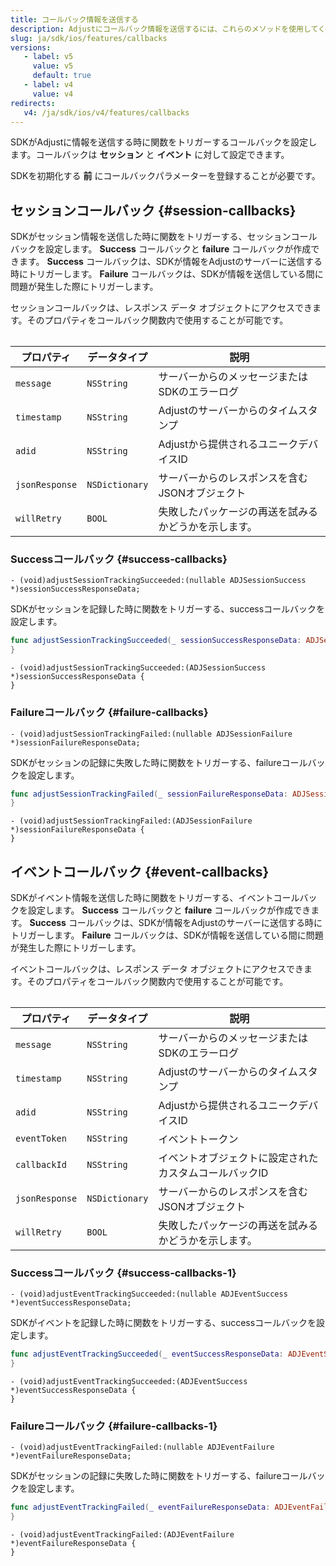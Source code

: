 ```yaml
---
title: コールバック情報を送信する
description: Adjustにコールバック情報を送信するには、これらのメソッドを使用してください。
slug: ja/sdk/ios/features/callbacks
versions:
   - label: v5
     value: v5
     default: true
   - label: v4
     value: v4
redirects:
   v4: /ja/sdk/ios/v4/features/callbacks
---
```


SDKがAdjustに情報を送信する時に関数をトリガーするコールバックを設定します。コールバックは **セッション** と **イベント** に対して設定できます。

<Callout type="important">

SDKを初期化する **前** にコールバックパラメーターを登録することが必要です。

</Callout>

## セッションコールバック {#session-callbacks}

SDKがセッション情報を送信した時に関数をトリガーする、セッションコールバックを設定します。 **Success** コールバックと **failure** コールバックが作成できます。 **Success** コールバックは、SDKが情報をAdjustのサーバーに送信する時にトリガーします。 **Failure** コールバックは、SDKが情報を送信している間に問題が発生した際にトリガーします。

セッションコールバックは、レスポンス データ オブジェクトにアクセスできます。そのプロパティをコールバック関数内で使用することが可能です。

<Table>

| プロパティ     | データタイプ   | 説明                                                 |
| -------------- | -------------- | ---------------------------------------------------- |
| `message`      | `NSString`     | サーバーからのメッセージまたはSDKのエラーログ        |
| `timestamp`    | `NSString`     | Adjustのサーバーからのタイムスタンプ                 |
| `adid`         | `NSString`     | Adjustから提供されるユニークデバイスID               |
| `jsonResponse` | `NSDictionary` | サーバーからのレスポンスを含むJSONオブジェクト       |
| `willRetry`    | `BOOL`         | 失敗したパッケージの再送を試みるかどうかを示します。 |

</Table>

### Successコールバック {#success-callbacks}

<CodeBlock title="メソッドシグネチャー">

```objc
- (void)adjustSessionTrackingSucceeded:(nullable ADJSessionSuccess *)sessionSuccessResponseData;
```

</CodeBlock>

SDKがセッションを記録した時に関数をトリガーする、successコールバックを設定します。

<Tabs>
<Tab title="Swift" sync="swift">

```swift
func adjustSessionTrackingSucceeded(_ sessionSuccessResponseData: ADJSessionSuccess?) {
}
```

</Tab>
<Tab title="Objective-C" sync="objc">

```objc
- (void)adjustSessionTrackingSucceeded:(ADJSessionSuccess *)sessionSuccessResponseData {
}
```

</Tab>
</Tabs>

### Failureコールバック {#failure-callbacks}

<CodeBlock title="メソッドシグネチャー">

```objc
- (void)adjustSessionTrackingFailed:(nullable ADJSessionFailure *)sessionFailureResponseData;
```

</CodeBlock>

SDKがセッションの記録に失敗した時に関数をトリガーする、failureコールバックを設定します。

<Tabs>
<Tab title="Swift" sync="swift">

```swift
func adjustSessionTrackingFailed(_ sessionFailureResponseData: ADJSessionFailure?) {
}
```

</Tab>
<Tab title="Objective-C" sync="objc">

```objc
- (void)adjustSessionTrackingFailed:(ADJSessionFailure *)sessionFailureResponseData {
}
```

</Tab>
</Tabs>

## イベントコールバック {#event-callbacks}

SDKがイベント情報を送信した時に関数をトリガーする、イベントコールバックを設定します。 **Success** コールバックと **failure** コールバックが作成できます。 **Success** コールバックは、SDKが情報をAdjustのサーバーに送信する時にトリガーします。 **Failure** コールバックは、SDKが情報を送信している間に問題が発生した際にトリガーします。

イベントコールバックは、レスポンス データ オブジェクトにアクセスできます。そのプロパティをコールバック関数内で使用することが可能です。

<Table>

| プロパティ     | データタイプ   | 説明                                                   |
| -------------- | -------------- | ------------------------------------------------------ |
| `message`      | `NSString`     | サーバーからのメッセージまたはSDKのエラーログ          |
| `timestamp`    | `NSString`     | Adjustのサーバーからのタイムスタンプ                   |
| `adid`         | `NSString`     | Adjustから提供されるユニークデバイスID                 |
| `eventToken`   | `NSString`     | イベントトークン                                       |
| `callbackId`   | `NSString`     | イベントオブジェクトに設定されたカスタムコールバックID |
| `jsonResponse` | `NSDictionary` | サーバーからのレスポンスを含むJSONオブジェクト         |
| `willRetry`    | `BOOL`         | 失敗したパッケージの再送を試みるかどうかを示します。   |

</Table>

### Successコールバック {#success-callbacks-1}

<CodeBlock title="メソッドシグネチャー">

```objc
- (void)adjustEventTrackingSucceeded:(nullable ADJEventSuccess *)eventSuccessResponseData;
```

</CodeBlock>

SDKがイベントを記録した時に関数をトリガーする、successコールバックを設定します。

<Tabs>
<Tab title="Swift" sync="swift">

```swift
func adjustEventTrackingSucceeded(_ eventSuccessResponseData: ADJEventSuccess?) {
}
```

</Tab>
<Tab title="Objective-C" sync="objc">

```objc
- (void)adjustEventTrackingSucceeded:(ADJEventSuccess *)eventSuccessResponseData {
}
```

</Tab>
</Tabs>

### Failureコールバック {#failure-callbacks-1}

<CodeBlock title="メソッドシグネチャー">

```objc
- (void)adjustEventTrackingFailed:(nullable ADJEventFailure *)eventFailureResponseData;
```

</CodeBlock>

SDKがセッションの記録に失敗した時に関数をトリガーする、failureコールバックを設定します。

<Tabs>
<Tab title="Swift" sync="swift">

```swift
func adjustEventTrackingFailed(_ eventFailureResponseData: ADJEventFailure?) {
}
```

</Tab>
<Tab title="Objective-C" sync="objc">

```objc
- (void)adjustEventTrackingFailed:(ADJEventFailure *)eventFailureResponseData {
}
```

</Tab>
</Tabs>
